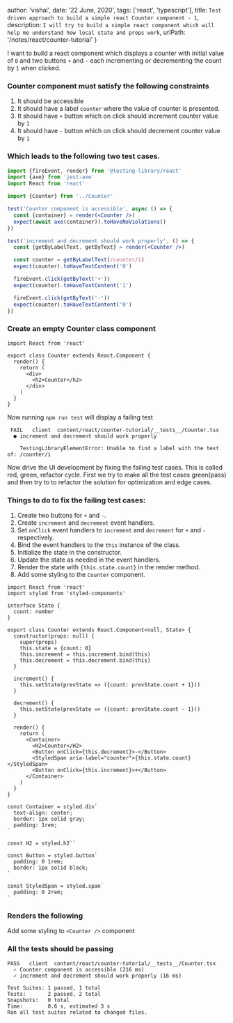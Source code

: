 
  author: 'vishal',
  date: '22 June, 2020',
  tags: ['react', 'typescript'],
  title: `Test driven approach to build a simple react Counter component - 1`,
  description: `I will try to build a simple react component which will help me
   understand how local state and props work`,
  urlPath: '/notes/react/counter-tutorial'
}

I want to build a react component which displays a counter with initial value of
`0` and two buttons `+` and `-` each incrementing or decrementing the count by `1`
when clicked.

### Counter component must satisfy the following constraints

1. It should be accessible 
2. It should have a label `counter` where the value of counter is presented.
3. It should have `+` button which on click should increment counter value by `1`
4. It should have `-` button which on click should decrement counter value by `1`

### Which leads to the following two test cases.

```jsx
import {fireEvent, render} from '@testing-library/react'
import {axe} from 'jest-axe'
import React from 'react'

import {Counter} from '../Counter'

test('Counter component is accessible', async () => {
  const {container} = render(<Counter />)
  expect(await axe(container)).toHaveNoViolations()
})

test('increment and decrement should work properly', () => {
  const {getByLabelText, getByText} = render(<Counter />)

  const counter = getByLabelText(/counter/i)
  expect(counter).toHaveTextContent('0')

  fireEvent.click(getByText('+'))
  expect(counter).toHaveTextContent('1')

  fireEvent.click(getByText('-'))
  expect(counter).toHaveTextContent('0')
})
```

### Create an empty Counter class component 

```tsx
import React from 'react'

export class Counter extends React.Component {
  render() {
    return (
      <div>
        <h2>Counter</h2>
      </div>
    )
  }
}

```

Now running `npm run test` will display a failing test   


```
 FAIL   client  content/react/counter-tutorial/__tests__/Counter.tsx
  ● increment and decrement should work properly

    TestingLibraryElementError: Unable to find a label with the text of: /counter/i
```

Now drive the UI development by fixing the failing test cases. This is called 
red, green, refactor cycle. First we try to make all the test cases green(pass)
and then try to to refactor the solution for optimization and edge cases.

### Things to do to fix the failing test cases:

1. Create two buttons for `+` and `-`.
2. Create `increment` and `decrement` event handlers.
3. Set `onClick` event handlers to `increment` and `decrement` for `+` and `-` respectively.
4. Bind the event handlers to the `this` instance of the class.
5. Initialize the state in the constructor.
6. Update the state as needed in the event handlers.
7. Render the state with `{this.state.count}` in the render method.
8. Add some styling to the `Counter` component.

```tsx
import React from 'react'
import styled from 'styled-components'

interface State {
  count: number
}

export class Counter extends React.Component<null, State> {
  constructor(props: null) {
    super(props)
    this.state = {count: 0}
    this.increment = this.increment.bind(this)
    this.decrement = this.decrement.bind(this)
  }

  increment() {
    this.setState(prevState => ({count: prevState.count + 1}))
  }

  decrement() {
    this.setState(prevState => ({count: prevState.count - 1}))
  }

  render() {
    return (
      <Container>
        <H2>Counter</H2>
        <Button onClick={this.decrement}>-</Button>
        <StyledSpan aria-label="counter">{this.state.count}</StyledSpan>
        <Button onClick={this.increment}>+</Button>
      </Container>
    )
  }
}

const Container = styled.div`
  text-align: center;
  border: 1px solid gray;
  padding: 1rem;
`

const H2 = styled.h2``

const Button = styled.button`
  padding: 0 1rem;
  border: 1px solid black;
`

const StyledSpan = styled.span`
  padding: 0 2rem;
`

```

### Renders the following

<Counter />

Add some styling to `<Counter />` component

### All the tests should be passing

```
PASS   client  content/react/counter-tutorial/__tests__/Counter.tsx
  ✓ Counter component is accessible (216 ms)
  ✓ increment and decrement should work properly (16 ms)

Test Suites: 1 passed, 1 total
Tests:       2 passed, 2 total
Snapshots:   0 total
Time:        0.6 s, estimated 3 s
Ran all test suites related to changed files.
```
